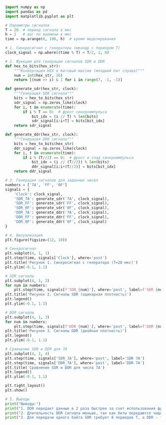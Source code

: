 ```python
import numpy as np
import pandas as pd
import matplotlib.pyplot as plt

# Параметры сигналов
T = 20  # период сигнала в мкс
h = 1   # шаг по времени в мкс
time = np.arange(0, 100, h)  # время моделирования

# 1. Синхросигнал с генератора (меандр с периодом T)
clock_signal = np.where((time % T) < T/2, 1, 0)

# 2. Функции для генерации сигналов SDR и DDR
def hex_to_bits(hex_str):
    """Конвертация HEX в битовый массив (младший бит справа)"""
    num = int(hex_str, 16)
    return [(num >> i) & 1 for i in range(7, -1, -1)]

def generate_sdr(hex_str, clock):
    """Генерация SDR сигнала"""
    bits = hex_to_bits(hex_str)
    sdr_signal = np.zeros_like(clock)
    for i, t in enumerate(time):
        if i % T == 0:  # фронт синхроимпульса
            bit_idx = (i // T) % len(bits)
            sdr_signal[i:i+T] = bits[bit_idx]
    return sdr_signal

def generate_ddr(hex_str, clock):
    """Генерация DDR сигнала"""
    bits = hex_to_bits(hex_str)
    ddr_signal = np.zeros_like(clock)
    for i, t in enumerate(time):
        if i % (T//2) == 0:  # фронт и спад синхроимпульса
            bit_idx = (i // (T//2)) % len(bits)
            ddr_signal[i:i+(T//2)] = bits[bit_idx]
    return ddr_signal

# 3. Генерация сигналов для заданных чисел
numbers = ['7A', 'FF', '0F']
signals = {
    'Clock': clock_signal,
    'SDR_7A': generate_sdr('7A', clock_signal),
    'SDR_FF': generate_sdr('FF', clock_signal),
    'SDR_0F': generate_sdr('0F', clock_signal),
    'DDR_7A': generate_ddr('7A', clock_signal),
    'DDR_FF': generate_ddr('FF', clock_signal),
    'DDR_0F': generate_ddr('0F', clock_signal)
}

# 4. Визуализация
plt.figure(figsize=(12, 10))

# Синхросигнал
plt.subplot(4, 1, 1)
plt.step(time, signals['Clock'], where='post')
plt.title('Рисунок 1. Синхросигнал с генератора (T=20 мкс)')
plt.ylim(-0.1, 1.1)

# SDR сигналы
plt.subplot(4, 1, 2)
for num in numbers:
    plt.step(time, signals[f'SDR_{num}'], where='post', label=f'SDR {num}')
plt.title('Рисунок 2. Сигналы SDR (одинарная плотность)')
plt.legend()
plt.ylim(-0.1, 1.1)

# DDR сигналы
plt.subplot(4, 1, 3)
for num in numbers:
    plt.step(time, signals[f'DDR_{num}'], where='post', label=f'DDR {num}')
plt.title('Рисунок 3. Сигналы DDR (двойная плотность)')
plt.legend()
plt.ylim(-0.1, 1.1)

# Сравнение SDR и DDR для 7A
plt.subplot(4, 1, 4)
plt.step(time, signals['SDR_7A'], where='post', label='SDR 7A')
plt.step(time, signals['DDR_7A'], where='post', label='DDR 7A')
plt.title('Сравнение SDR и DDR для числа 7A')
plt.legend()
plt.ylim(-0.1, 1.1)

plt.tight_layout()
plt.show()

# 5. Выводы
print("Выводы:")
print("1. DDR передает данные в 2 раза быстрее за счет использования фронта и спада синхросигнала")
print("2. Длительность DDR сигнала меньше, так как биты передаются чаще")
print("3. Для передачи одного байта SDR требует 8 периодов T, а DDR - только 4")
```
